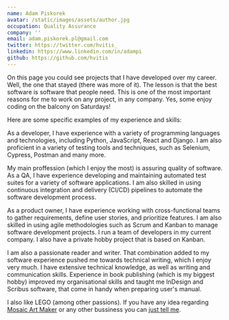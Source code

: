 ```yaml
---
name: Adam Piskorek
avatar: /static/images/assets/author.jpg
occupation: Quality Assurance
company: ''
email: adam.piskorek.pl@gmail.com
twitter: https://twitter.com/hvitis_
linkedin: https://www.linkedin.com/in/adampi
github: https://github.com/hvitis
---
```



On this page you could see projects that I have developed over my career. Well, the one that stayed (there was more of it). The lesson is that the best software is software that people need. This is one of the most important reasons for me to work on any project, in any company. Yes, some enjoy coding on the balcony on Saturdays!

Here are some specific examples of my experience and skills:

As a developer, I have experience with a variety of programming languages and technologies, including Python, JavaScript, React and Django. I am also proficient in a variety of testing tools and techniques, such as Selenium, Cypress, Postman and many more.

My main proffession (which I enjoy the most) is assuring quality of software. As a QA, I have experience developing and maintaining automated test suites for a variety of software applications. I am also skilled in using continuous integration and delivery (CI/CD) pipelines to automate the software development process.

As a product owner, I have experience working with cross-functional teams to gather requirements, define user stories, and prioritize features. I am also skilled in using agile methodologies such as Scrum and Kanban to manage software development projects. I run a team of developers in my current company. I also have a private hobby project that is based on Kanban.

I am also a passionate reader and writer. That combination added to my software experience pushed me towards technical writing, which I enjoy very much. I have extensive technical knowledge, as well as writing and communication skills. Experience in book publishing (which is my biggest hobby) improved my organisational skills and taught me InDesign and Scribus software, that come in handy when preparing user's manual.

I also like LEGO (among other passions). If you have any idea regarding [Mosaic Art Maker](/mosaic-art-maker) or any other bussiness you can [just tell me](/contact).

